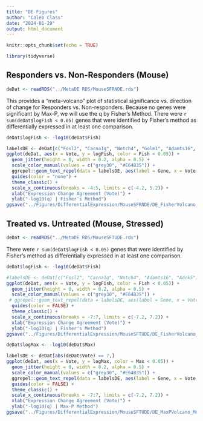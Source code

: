 ```yaml
---
title: "DE Figures"
author: "Caleb Class"
date: "2024-01-29"
output: html_document
---
```


```r
knitr::opts_chunk$set(echo = TRUE)

library(tidyverse)
```

## Responders vs. Non-Responders (Mouse)

```r

deDat <- readRDS("../MetaDE RDS/MouseSFRNDE.rds")
```

This provides a "meta-volcano" plot of statistical significance vs. direction of change for Responders vs. Non-responders. Because no genes were significant by Max-P, we will use the q by Fisher's Method. There were 
`r sum(deDat$logFish < 0.05)` genes that were identified by Fisher's method as differentially
expressed in at least one comparison.


```r

deDat$logFish <- -log10(deDat$Fish)

labelsDE <- deDat[c("Fosl2", "Cacna1g", "Notch4", "Golm1", "Adamts16", "Adck5", "Prex1", "Wisp1"),]
ggplot(deDat, aes(x = Vote, y = logFish, color = Fish < 0.05)) +
  geom_jitter(height = 0, width = 0.2, alpha = 0.5) +
  scale_color_manual(values = c("grey30", "#E64B35")) +
  ggrepel::geom_text_repel(data = labelsDE, aes(label = Gene, x = Vote, fontface="bold"), show.legend = FALSE) +
  guides(color = "none") +
  theme_classic() +
  scale_x_continuous(breaks = -4:5, limits = c(-4.2, 5.2)) +
  xlab("Expression Change Agreement (Vote)") +
  ylab("-log10(q) | Fisher's Method")
ggsave("../Figures/DifferentialExpression/MouseSFRNDE/DE_FisherVolcano_MouseSFRN.tiff", width = 3.5, height = 3)


```


## Treated vs. Untreated (Mouse, Stressed)

```r

deDat <- readRDS("../MetaDE RDS/MouseSFTUDE.rds")

```

There were `r sum(deDat$logFish < 0.05)` genes that were identified by Fisher's method as differentially
expressed in at least one comparison.

```r

deDat$logFish <- -log10(deDat$Fish)

#labelsDE <- deDat[c("Fosl2", "Cacna1g", "Notch4", "Adamts16", "Adck5"),]
ggplot(deDat, aes(x = Vote, y = logFish, color = Fish < 0.05)) +
  geom_jitter(height = 0, width = 0.2, alpha = 0.5) +
  scale_color_manual(values = c("grey30", "#E64B35")) +
 # ggrepel::geom_text_repel(data = labelsDE, aes(label = Gene, x = Vote, fontface="bold"), show.legend = FALSE) +
  guides(color = FALSE) +
  theme_classic() +
  scale_x_continuous(breaks = -7:7, limits = c(-7.2, 7.2)) +
  xlab("Expression Change Agreement (Vote)") +
  ylab("-log10(q) | Fisher's Method")
ggsave("../Figures/DifferentialExpression/MouseSFTUDE/DE_FisherVolcano_MouseSFTU.tiff", width = 3.5, height = 3.5)


```



```r

deDat$logMax <- -log10(deDat$Max)

labelsDE <- deDat[abs(deDat$Vote) == 7,]
ggplot(deDat, aes(x = Vote, y = logMax, color = Max < 0.05)) +
  geom_jitter(height = 0, width = 0.2, alpha = 0.5) +
  scale_color_manual(values = c("grey30", "#E64B35")) +
  ggrepel::geom_text_repel(data = labelsDE, aes(label = Gene, x = Vote, fontface="bold"), show.legend = FALSE) +
  guides(color = FALSE) +
  theme_classic() +
  scale_x_continuous(breaks = -7:7, limits = c(-7.2, 7.2)) +
  xlab("Expression Change Agreement (Vote)") +
  ylab("-log10(q) | Max-P Method")
ggsave("../Figures/DifferentialExpression/MouseSFTUDE/DE_MaxPVolcano_MouseSFTU.tiff", width = 4, height = 3.5)


```